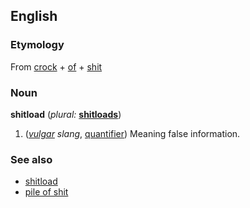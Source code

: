 ==English==
===Etymology===
From [[crock]] + [[of]] + [[shit]]

===Noun===
'''shitload''' (''plural:'' '''[[shitloads]]''')

#(''[[vulgar]] slang'', [[Wikipedia:quantifier|quantifier]]) Meaning false information.

===See also===
*[[shitload]]
*[[pile of shit]]